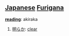 == [[Japanese]] [[Furigana]] ==                             

'''[[reading]]''': akiraka

# [[明らか]]: [[clear]]